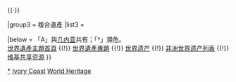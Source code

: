 {{Navbox
|name  = 科特迪瓦世界遗产
|title = {{CIV}}[[世界遗产]]
|state = autocollapse
|image = {{location map+ |Côte d'Ivoire |caption= |places=
<!-- 文化遺產 /-->
             {{location map~ |Côte d'Ivoire |label=1322 |position= |link=大巴薩姆 |mark=Blue 0080ff pog.svg 
                |lat_deg=5 |lat_min=11 |lat_sec=45 |lat_dir=N
                |lon_deg=3 |lon_min=44 |lon_sec=11 |lon_dir=W
             }}
<!-- 自然遺產 /-->
             {{location map~ |Côte d'Ivoire |label=155 |position= |link=宁巴山严格自然保护区 |mark=Green 00ff00 pog.svg 
                |lat_deg=7 |lat_min=36 |lat_sec=11.448 |lat_dir=N
                |lon_deg=8 |lon_min=23 |lon_sec=27.492 |lon_dir=W
             }}
             {{location map~ |Côte d'Ivoire |label=195 |position= |link=塔伊国家公园 |mark=Green 00ff00 pog.svg 
                |lat_deg=5 |lat_min=45 |lat_sec=0 |lat_dir=N
                |lon_deg=7 |lon_min=40 |lon_sec=0.012 |lon_dir=W
             }}
             {{location map~ |Côte d'Ivoire |label=227 |position= |link=科莫埃国家公园 |mark=Green 00ff00 pog.svg 
                |lat_deg=9 |lat_min=0 |lat_sec=0 |lat_dir=N
                |lon_deg=4 |lon_min=0 |lon_sec=0 |lon_dir=W
             }}
         }}

|basestyle  = background:#D1E5F2;
|titlestyle = background-color: #B5D8EF
|belowstyle = font-size:85%;

|group1 = 文化遺產
|list1  = <div>
{{nowrap|{{colortext|916|c=blue}}：[[大巴薩姆|大巴薩姆的古鎮]]}}{{nowrap|（共2處）}}
<div>

|group2 = 自然遺產
|list2  = <div>
{{nowrap|{{colortext|155|c=limegreen}}{{smallsup|A}}{{smallsup|†}}：[[宁巴山严格自然保护区|宁巴山自然保护区]]}}{{·}}
{{nowrap|{{colortext|195|c=limegreen}}：[[塔伊国家公园]]}}{{·}}
{{nowrap|{{colortext|227|c=limegreen}}{{smallsup|†}}：[[科莫埃国家公园]]}}
</div>

|group3 = 複合遺產
|list3  =

|below = 「A」與[[几内亚]]共有；「†」瀕危。<br/>[[Portal:世界遗产|世界遺產主題首頁]] {{!}} [[WikiProject:世界遗产|世界遺產專題]] {{!}} [[世界遗产]] {{!}} [[非洲世界遗产列表]] {{!}} [[:Commons:Category:World Heritage Sites in Ivory Coast|维基共享资源]]
}}<noinclude>
{{collapsible option}}
[[Category:科特迪瓦世界遗产|*]]
[[Category:非洲世界遺產模板|Ivory Coast]]
[[Category:象牙海岸模板|World Heritage]]
</noinclude>